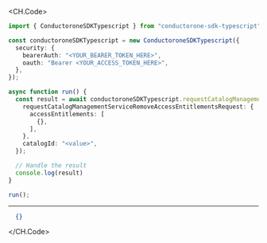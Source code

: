 
<CH.Code>
```typescript RemoveAccessEntitlements.ts
import { ConductoroneSDKTypescript } from "conductorone-sdk-typescript";

const conductoroneSDKTypescript = new ConductoroneSDKTypescript({
  security: {
    bearerAuth: "<YOUR_BEARER_TOKEN_HERE>",
    oauth: "Bearer <YOUR_ACCESS_TOKEN_HERE>",
  },
});

async function run() {
  const result = await conductoroneSDKTypescript.requestCatalogManagement.removeAccessEntitlements({
    requestCatalogManagementServiceRemoveAccessEntitlementsRequest: {
      accessEntitlements: [
        {},
      ],
    },
    catalogId: "<value>",
  });

  // Handle the result
  console.log(result)
}

run();
```
---

```json Example Response
  {}
```
</CH.Code>
